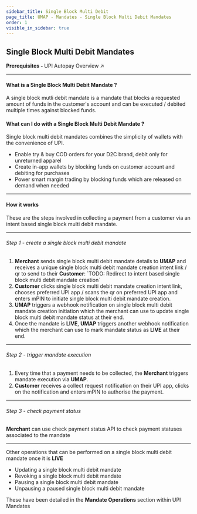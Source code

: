 ```yaml
---
sidebar_title: Single Block Multi Debit
page_title: UMAP - Mandates - Single Block Multi Debit Mandates
order: 1
visible_in_sidebar: true
---
```


## Single Block Multi Debit Mandates

<Card padding="nano" shape="rounded" marginBottom="micro">
    <Text size="medium" marginBottom="none" paddingRight="medium">
        <strong>Prerequisites - </strong>
        <Link href="/payments/umap/mandates">
            UPI Autopay Overview ↗
        </Link>
    </Text>
</Card>

<hr class="primary"/>

#### What is a Single Block Multi Debit Mandate ?

A single block mutli debit mandate is a mandate that blocks a requested amount of funds in the customer's account and can be executed / debited multiple times against blocked funds.

#### What can I do with a Single Block Multi Debit Mandate ?
Single block multi debit mandates combines the simplicity of wallets with the convenience of UPI. 
* Enable try & buy COD orders for your D2C brand, debit only for unreturned apparel
* Create in-app wallets by blocking funds on customer account and debiting for purchases
* Power smart margin trading by blocking funds which are released on demand when needed

<hr class="primary" />

#### How it works

These are the steps involved in collecting a payment from a customer via an intent based single block multi debit mandate.  

<hr class="primary"/>

###### Step 1 - create a single block multi debit mandate

<ol>
    <li><b>Merchant</b> sends single block multi debit mandate details to <b>UMAP</b> and receives a unique single block multi debit mandate creation intent link / qr to send to their <b>Customer</b>: `TODO: Redirect to intent based single block multi debit mandate creation`</li>
    <li><b>Customer</b> clicks single block multi debit mandate creation intent link, chooses preferred UPI app / scans the qr on preferred UPI app and enters mPIN to initiate single block multi debit mandate creation.</li>
    <li><b>UMAP</b> triggers a webhook notification on single block multi debit mandate creation initiation which the merchant can use to update single block multi debit mandate status at their end.</li>
    <li>Once the mandate is <b>LIVE</b>, <b>UMAP</b> triggers another webhook notification which the merchant can use to mark mandate status as <b>LIVE</b> at their end.</li>
</ol>

<hr class="tertiary"/>

###### Step 2 - trigger mandate execution

<ol>
    <li>Every time that a payment needs to be collected, the <b>Merchant</b> triggers mandate execution via <b>UMAP</b>.</li>
    <li><b>Customer</b> receives a collect request notification on their UPI app, clicks on the notification and enters mPIN to authorise the payment.</li>
</ol>

<hr class="tertiary"/>

###### Step 3 - check payment status

<p><b>Merchant</b> can use check payment status API to check payment statuses associated to the mandate</p>

<hr class="primary"/>

Other operations that can be performed on a single block multi debit mandate once it is <b>LIVE</b>
<ul>
    <li>Updating a single block multi debit mandate</li>
    <li>Revoking a single block multi debit mandate</li>
    <li>Pausing a single block multi debit mandate</li>
    <li>Unpausing a paused single block multi debit mandate</li>
</ul>
These have been detailed in the <b>Mandate Operations</b> section within UPI Mandates
<NextPage
    info={{
        description: "Create single block multi debit mandate.  ",
        slug: "/payments/umap/mandates/single-block-multi-debit/create",
        title: "Create Single Block Multi Debit Mandate",
    }}
/>


